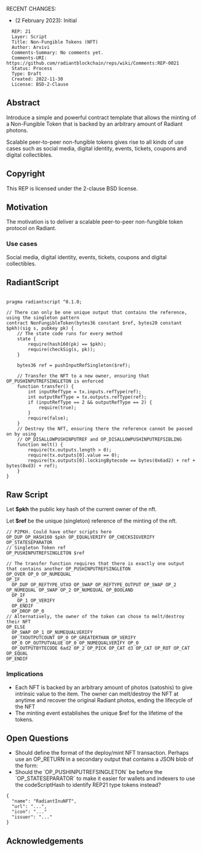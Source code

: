 RECENT CHANGES:
* (2 February 2023): Initial
<pre>
  REP: 21
  Layer: Script
  Title: Non-Fungible Tokens (NFT)
  Author: Arvivi
  Comments-Summary: No comments yet.
  Comments-URI: https://github.com/radiantblockchain/reps/wiki/Comments:REP-0021
  Status: Process
  Type: Draft
  Created: 2022-11-30
  License: BSD-2-Clause
</pre>

==Abstract==

Introduce a simple and powerful contract template that allows the minting of a Non-Fungible Token that is backed by an arbitrary amount of Radiant photons.

Scalable peer-to-peer non-fungible tokens gives rise to all kinds of use cases such as social media, digital identity, events, tickets, coupons and digital collectibles.

==Copyright==

This REP is licensed under the 2-clause BSD license.

==Motivation==

The motivation is to deliver a scalable peer-to-peer non-fungible token protocol on Radiant.

===Use cases===

Social media, digital identity, events, tickets, coupons and digital collectibles.

==RadiantScript==

<pre>

pragma radiantscript ^0.1.0;

// There can only be one unique output that contains the reference, using the singleton pattern
contract NonFungibleToken(bytes36 constant $ref, bytes20 constant $pkh)(sig s, pubkey pk) {
    // The state code runs for every method
    state {
        require(hash160(pk) == $pkh);
        require(checkSig(s, pk));
    }

    bytes36 ref = pushInputRefSingleton($ref);

    // Transfer the NFT to a new owner, ensuring that OP_PUSHINPUTREFSINGLETON is enforced
    function transfer() {
        int inputRefType = tx.inputs.refType(ref);
        int outputRefType = tx.outputs.refType(ref);
        if (inputRefType == 2 && outputRefType == 2) {
            require(true); 
        }
        require(false);
    }
    // Destroy the NFT, ensuring there the reference cannot be passed on by using
    // OP_DISALLOWPUSHINPUTREF and OP_DISALLOWPUSHINPUTREFSIBLING
    function melt() {
        require(tx.outputs.length > 0);
        require(tx.outputs[0].value == 0);
        require(tx.outputs[0].lockingBytecode == bytes(0x6ad2) + ref + bytes(0xd3) + ref);
    }
}
</pre>

==Raw Script==

Let <b>$pkh</b> the public key hash of the current owner of the nft.

Let <b>$ref</b> be the unique (singleton) reference of the minting of the nft.

<pre>
// P2PKH. Could have other scripts here
OP_DUP OP_HASH160 $pkh OP_EQUALVERIFY OP_CHECKSIGVERIFY 
OP_STATESEPARATOR
// Singleton Token ref
OP_PUSHINPUTREFSINGLETON $ref

// The transfer function requires that there is exactly one output that contains another OP_PUSHINPUTREFSINGLETON
OP_OVER OP_0 OP_NUMEQUAL
OP_IF 
  OP_DUP OP_REFTYPE_UTXO OP_SWAP OP_REFTYPE_OUTPUT OP_SWAP OP_2 OP_NUMEQUAL OP_SWAP OP_2 OP_NUMEQUAL OP_BOOLAND 
  OP_IF 
    OP_1 OP_VERIFY 
  OP_ENDIF 
  OP_DROP OP_0 
// Alternatively, the owner of the token can chose to melt/destroy their NFT
OP_ELSE 
  OP_SWAP OP_1 OP_NUMEQUALVERIFY 
  OP_TXOUTPUTCOUNT OP_0 OP_GREATERTHAN OP_VERIFY 
  OP_0 OP_OUTPUTVALUE OP_0 OP_NUMEQUALVERIFY OP_0 
  OP_OUTPUTBYTECODE 6ad2 OP_2 OP_PICK OP_CAT d3 OP_CAT OP_ROT OP_CAT OP_EQUAL 
OP_ENDIF
</pre>

===Implications===

* Each NFT is backed by an arbitrary amount of photos (satoshis) to give intrinsic value to the item. The owner can melt/destroy the NFT at anytime and recover the original Radiant photos, ending the lifecycle of the NFT
* The minting event establishes the unique $ref for the lifetime of the tokens.

==Open Questions==

* Should define the format of the deploy/mint NFT transaction. Perhaps use an OP_RETURN in a secondary output that contains a JSON blob of the form:
* Should the `OP_PUSHINPUTREFSINGLETON` be before the `OP_STATESEPARATOR` to make it easier for wallets and indexers to use the codeScriptHash to identify REP21 type tokens instead?

<pre>
{
  "name": "RadiantInuNFT",
  "url": "...",
  "icon": "..."
  "issuer": "..."
}
</pre>

==Acknowledgements==
